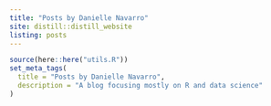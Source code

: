 ```yaml
---
title: "Posts by Danielle Navarro"
site: distill::distill_website
listing: posts
---
```


```r
source(here::here("utils.R"))
set_meta_tags(
  title = "Posts by Danielle Navarro",
  description = "A blog focusing mostly on R and data science"
)
```
